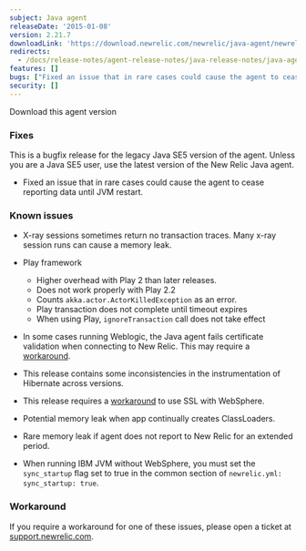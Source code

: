 ```yaml
---
subject: Java agent
releaseDate: '2015-01-08'
version: 2.21.7
downloadLink: 'https://download.newrelic.com/newrelic/java-agent/newrelic-agent/2.21.7'
redirects:
  - /docs/release-notes/agent-release-notes/java-release-notes/java-agent-2217-established-release
features: []
bugs: ["Fixed an issue that in rare cases could cause the agent to cease reporting data until JVM restart"]
security: []
---
```


<ButtonGroup>
  <ButtonLink
    role="button"
    to="https://download.newrelic.com/newrelic/java-agent/newrelic-agent/2.21.7/"
    variant="primary"
  >
    Download this agent version
  </ButtonLink>
</ButtonGroup>

### Fixes

<Callout variant="important">
  This is a bugfix release for the legacy Java SE5 version of the agent. Unless you are a Java SE5 user, use the latest version of the New Relic Java agent.
</Callout>

* Fixed an issue that in rare cases could cause the agent to cease reporting data until JVM restart.

### Known issues

* X-ray sessions sometimes return no transaction traces. Many x-ray session runs can cause a memory leak.
* Play framework

  * Higher overhead with Play 2 than later releases.
  * Does not work properly with Play 2.2
  * Counts `akka.actor.ActorKilledException` as an error.
  * Play transaction does not complete until timeout expires
  * When using Play, `ignoreTransaction` call does not take effect
* In some cases running Weblogic, the Java agent fails certificate validation when connecting to New Relic. This may require a [workaround](#workaround).
* This release contains some inconsistencies in the instrumentation of Hibernate across versions.
* This release requires a [workaround](#workaround) to use SSL with WebSphere.
* Potential memory leak when app continually creates ClassLoaders.
* Rare memory leak if agent does not report to New Relic for an extended period.
* When running IBM JVM without WebSphere, you must set the `sync_startup` flag set to true in the common section of `newrelic.yml: sync_startup: true`.

### Workaround

If you require a workaround for one of these issues, please open a ticket at [support.newrelic.com](https://support.newrelic.com).
